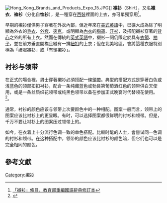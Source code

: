 [[File:Hong_Kong_Brands_and_Products_Expo_15.JPG|thumb]]]]
'''襯衫'''（Shirt），又名'''襯衣'''、'''裇衫'''（分化自'''恤衫'''），是一種穿在[[西裝|西裝]]裡面的上衣，亦可單獨穿用<ref>[http://dict.revised.moe.edu.tw/cgi-bin/newDict/dict.sh?cond=%C5%A8%ADm&pieceLen=50&fld=1&cat=&ukey=1545748984&serial=1&recNo=1&op=f&imgFont=1 「襯衫」條目，教育部重編國語辭典修訂本]{{Dead link|date=2018年6月 |bot=InternetArchiveBot |fix-attempted=no }}</ref>。

早期的襯衫僅供男子穿著在外衣內部，但近年來在[[美式英語|美式英語]]中，已擴大成為除了明顯為外衣的[[毛衣|毛衣]]、[[外套|外套]]、[[夾克|夾克]]，或明顯為[[內衣|內衣]]的[[胸罩|胸罩]]、[[汗衫|汗衫]]，及搭配襯衫穿著的[[背心|背心]]之外的所有上衣。然而在傳統的[[英式英語|英式英語]]中，襯衫一詞仍限定於具有[[衣領|衣領]]、[[袖子|袖子]]，並在前方垂直開襟且縫有一排[[紐扣|紐扣]]的上衣；但在北美地區，會將這種衣服特別稱為「禮服襯衫」或「有領襯衫」。

== 衬衫与领带 ==
在正式的場合裡，男士穿著襯衫必須搭配一條[[領帶|領帶]]。典型的搭配方式是穿著白色或浅蓝色的领部扣扣衬衫，配合一条纯藏蓝色或勃艮第葡萄酒红色的领带供白天使用，或是一条丝质织花领带或纯黑色领带以备在参加正式晚宴时代替领花使用。<ref>{{Cite web |url=https://caymanly.com/ |title=开曼利-适合所有爱好者的服装和配件 |accessdate=2020-08-31 |archive-date=2020-06-18 |archive-url=https://web.archive.org/web/20200618151136/https://caymanly.com/ |dead-url=yes }}</ref>。

通常，衬衫的颜色应该与领带上次要颜色中的一种相配。图案一般而言，领带上的图案应该比衬衫上的更显眼。有时，可以选择图案都很鲜明的衬衫和领带。但是，千万不要让衬衫上的图案压过领带上的。

如今，在衣着上十分流行色调一致的单色搭配。比較时髦的人士，會嘗试同一色调的衬衫和领带。在这种搭配中，领带的颜色应该比衬衫的颜色暗，但它们也可以是完全相同的颜色。

==參考文獻==
<div class="references-small">
<references></references>
</div>

{{commons cat|Shirts}}

[[Category:襯衫|Category:襯衫]]